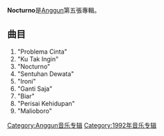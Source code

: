 {{Unreferenced |time=2009-05-09T03:45:15+00:00 }}<!-- 本调用由 {{subst:Unreferenced/auto}} 自动产生。 -->
{{Infobox Album <!-- See Wikipedia:WikiProject_Albums -->
| Name        = Nocturno
| Type        = studio
| Longtype    = 
| Artist      = [[Anggun|Anggun]]
| Cover       = 
| Released    = 1992
| Recorded    = 1992
| Genre       = [[流行|流行]]
| Length      = 
| Label       = 
| Producer    = 
| Reviews     = 
| Last album  = [[Anak_Putih_Abu_Abu|Anak Putih Abu Abu]]<br />(1991)
| This album  = Nocturno<br />(1992)
| Next album  = [[Anggun_C._Sasmi..._Lah!!!|Anggun C. Sasmi... Lah!!!]]<br />((1993)
}}
'''Nocturno'''是[[Anggun|Anggun]]第五張專輯。

== 曲目 ==
# "Problema Cinta"
# "Ku Tak Ingin"
# "Nocturno"
# "Sentuhan Dewata"
# "Ironi"
# "Ganti Saja"
# "Biar"
# "Perisai Kehidupan"
# "Malioboro"

[[Category:Anggun音乐专辑|Category:Anggun音乐专辑]]
[[Category:1992年音乐专辑|Category:1992年音乐专辑]]